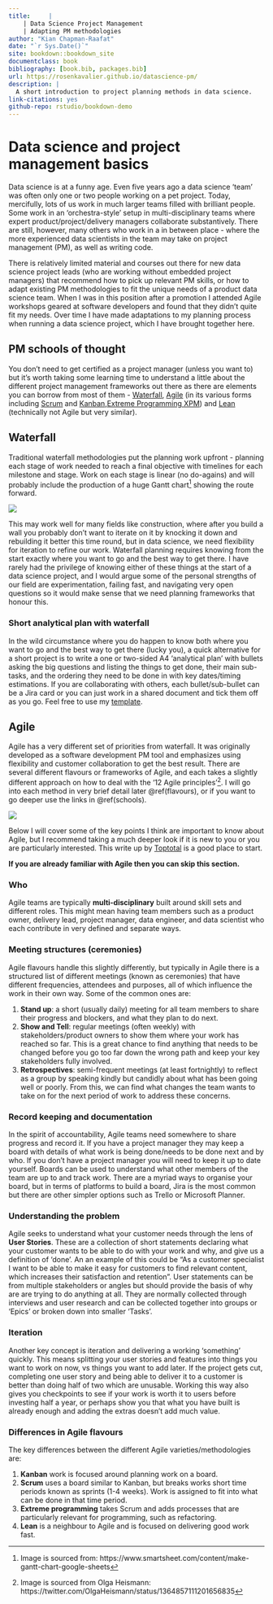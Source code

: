 ```yaml
--- 
title:     | 
    | Data Science Project Management
    | Adapting PM methodologies
author: "Kian Chapman-Raafat"
date: "`r Sys.Date()`"
site: bookdown::bookdown_site
documentclass: book
bibliography: [book.bib, packages.bib]
url: https://rosenkavalier.github.io/datascience-pm/
description: |
  A short introduction to project planning methods in data science.
link-citations: yes
github-repo: rstudio/bookdown-demo
---
```


# Data science and project management basics
Data science is at a funny age. Even five years ago a data science ‘team’ was often only one or two people working on a pet project. Today, mercifully, lots of us work in much larger teams filled with brilliant people. Some work in an ‘orchestra-style’ setup in multi-disciplinary teams where expert product/project/delivery managers collaborate substantively. There are still, however, many others who work in a in between place - where the more experienced data scientists in the team may take on project management (PM), as well as writing code.

There is relatively limited material and courses out there for new data science project leads (who are working without embedded project managers) that recommend how to pick up relevant PM skills, or how to adapt existing PM methodologies to fit the unique needs of a product data science team. When I was in this position after a promotion I attended Agile workshops geared at software developers and found that they didn’t quite fit my needs. Over time I have made adaptations to my planning process when running a data science project, which I have brought together here. 
 
## PM schools of thought {#schools}

You don't need to get certified as a project manager (unless you want to) but it’s worth taking some learning time to understand a little about the different project management frameworks out there as there are elements you can borrow from most of them - [Waterfall](https://blog.mindmanager.com/waterfall-methodology/), [Agile](https://www.atlassian.com/agile) (in its various forms including [Scrum](https://www.atlassian.com/agile/scrum) and [Kanban](https://www.atlassian.com/agile/kanban),[Extreme Programming XPM](https://crm.org/news/extreme-project-management)) and [Lean](https://www.easyagile.com/blog/lean-agile/) (technically not Agile but very similar).

## Waterfall

Traditional waterfall methodologies put the planning work upfront - planning each stage of work needed to reach a final objective with timelines for each milestone and stage. Work on each stage is linear (no do-agains) and will probably include the production of a huge Gantt chart^[Image is sourced from: https://www.smartsheet.com/content/make-gantt-chart-google-sheets] showing the route forward. 

![](img/Gantt.png)



This may work well for many fields like construction, where after you build a wall you probably don’t want to iterate on it by knocking it down and rebuilding it better this time round, but in data science, we need flexibility for iteration to refine our work. Waterfall planning requires knowing from the start exactly where you want to go and the best way to get there. I have rarely had the privilege of knowing either of these things at the start of a data science project, and I would argue some of the personal strengths of our field are experimentation, failing fast, and navigating very open questions so it would make sense that we need planning frameworks that honour this.      


### Short analytical plan with waterfall

In the wild circumstance where you do happen to know both where you want to go and the best way to get there (lucky you), a quick alternative for a short project is to write a one or two-sided A4 ‘analytical plan’ with bullets asking the big questions and listing the things to get done, their main sub-tasks, and the ordering they need to be done in with key dates/timing estimations. If you are collaborating with others, each bullet/sub-bullet can be a Jira card or you can just work in a shared document and tick them off as you go. Feel free to use my [template](https://docs.google.com/document/d/1XJxFgBigIwUuNMz1kpmWJhtMOFpk7AXcI9L6jzCw1-8/edit?usp=sharing).  

## Agile
Agile has a very different set of priorities from waterfall. It was originally developed as a software development PM tool and emphasizes using flexibility and customer collaboration to get the best result. There are several different flavours or frameworks of Agile, and each takes a slightly different approach on how to deal with the ‘12 Agile principles’^[Image is sourced from Olga Heismann: https://twitter.com/OlgaHeismann/status/1364857111201656835]. I will go into each method in very brief detail later \@ref(flavours), or if you want to go deeper use the links in \@ref(schools).  

![](img/agile12.jpg)

Below I will cover some of the key points I think are important to know about Agile, but I recommend taking a much deeper look if it is new to you or you are particularly interested. This write up by [Toptotal](https://www.toptal.com/project-managers/agile/ultimate-introduction-to-agile-project-management) is a good place to start.  

**If you are already familiar with Agile then you can skip this section.**

### Who

Agile teams are typically **multi-disciplinary** built around skill sets and different roles. This might mean having team members such as a product owner, delivery lead, project manager, data engineer, and data scientist who each contribute in very defined and separate ways.  

### Meeting structures (ceremonies)
Agile flavours handle this slightly differently, but typically in Agile there is a structured list of different meetings (known as ceremonies) that have different frequencies, attendees and purposes, all of which influence the work in their own way. Some of the common ones are:   

1. **Stand up**: a short (usually daily) meeting for all team members to share their progress and blockers, and what they plan to do next.  
2. **Show and Tell**: regular meetings (often weekly) with stakeholders/product owners to show them where your work has reached so far. This is a great chance to find anything that needs to be changed before you go too far down the wrong path and keep your key stakeholders fully involved.  
3. **Retrospectives**: semi-frequent meetings (at least fortnightly) to reflect as a group by speaking kindly but candidly about what has been going well or poorly. From this, we can find what changes the team wants to take on for the next period of work to address these concerns. 


### Record keeping and documentation
In the spirit of accountability, Agile teams need somewhere to share progress and record it. If you have a project manager they may keep a board with details of what work is being done/needs to be done next and by who. If you don't have a project manager you will need to keep it up to date yourself. Boards can be used to understand what other members of the team are up to and track work. There are a myriad ways to organise your board, but in terms of platforms to build a board, Jira is the most common but there are other simpler options such as Trello or Microsoft Planner.

### Understanding the problem
Agile seeks to understand what your customer needs through the lens of **User Stories**. These are a collection of short statements declaring what your customer wants to be able to do with your work and why, and give us a definition of 'done'. An an example of this could be "As a customer specialist I want to be able to make it easy for customers to find relevant content, which increases their satisfaction and retention". User statements can be from multiple stakeholders or angles but should provide the basis of why are are trying to do anything at all. They are normally collected through interviews and user research and can be collected together into groups or 'Epics' or broken down into smaller 'Tasks'.

### Iteration
Another key concept is iteration and delivering a working 'something' quickly. This means splitting your user stories and features into things you want to work on now, vs things you want to add later. If the project gets cut, completing one user story and being able to deliver it to a customer is better than doing half of two which are unusable. Working this way also gives you checkpoints to see if your work is worth it to users before investing half a year, or perhaps show you that what you have built is already enough and adding the extras doesn't add much value.

### Differences in Agile flavours {#flavours}

The key differences between the different Agile varieties/methodologies are:  

1. **Kanban** work is focused around planning work on a board.  
2. **Scrum** uses a board similar to Kanban, but breaks works short time periods known as sprints (1-4 weeks). Work is assigned to fit into what can be done in that time period.  
3. **Extreme programming** takes Scrum and adds processes that are particularly relevant for programming, such as refactoring.  
4. **Lean** is a neighbour to Agile and is focused on delivering good work fast.  